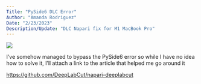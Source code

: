 ```yaml
---
Title: "PySide6 DLC Error" 
Author: "Amanda Rodriguez"
Date: "2/23/2023"
Description/Update: "DLC Napari fix for M1 MacBook Pro"
---
```

![](Subject.png)

I've somehow managed to bypass the PySide6 error so while I have no idea how to solve it, I'll attach a link to the article that helped me go around it

[https://github.com/DeepLabCut/napari-deeplabcut](https://github.com/DeepLabCut/napari-deeplabcut)
